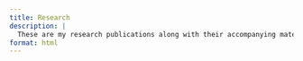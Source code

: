 ```yaml
---
title: Research
description: |
  These are my research publications along with their accompanying materials.
format: html
---
```


